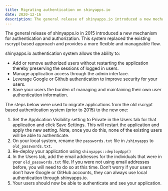```yaml
---
title: Migrating authentication on shinyapps.io
date: 2020-12-16
description: The general release of shinyapps.io introduced a new mechanism for authentication and authorization. This system replaced the previous rscrypt based approach to provide a more flexible and manageable flow.
---
```


The general release of shinyapps.io in 2015 introduced a new mechanism for authentication and authorization. This system replaced the existing rscrypt based approach and provides a more flexible and manageable flow.

shinyapps.io authentication system allows the ability to:

* Add or remove authorized users without restarting the application thereby preserving the sessions of logged in users.
* Manage application access through the admin interface.
* Leverage Google or Github authentication to improve security for your users.
* Save your users the burden of managing and maintaining their own user authentication information.

The steps below were used to migrate applications from the old rscrypt based authentication system (prior to 2015) to the new one:

1. Set the Application Visibility setting to Private in the Users tab for that application and click Save Settings. This will restart the application and apply the new setting. Note, once you do this, none of the existing users will be able to authenticate.
2. On your local system, rename the `passwords.txt` file in `/shinyapps` to `old_passwords.txt`.
3. Re-deploy your application using `shinyapps::deployApp()`
4. In the Users tab, add the email addresses for the individuals that were in your `old_passwords.txt` file. If you were not using email addresses before, you will need to do so at this time. Don't worry if your users don't have Google or GitHub accounts, they can always use local authentication through shinyapps.io.
5. Your users should now be able to authenticate and see your application.

